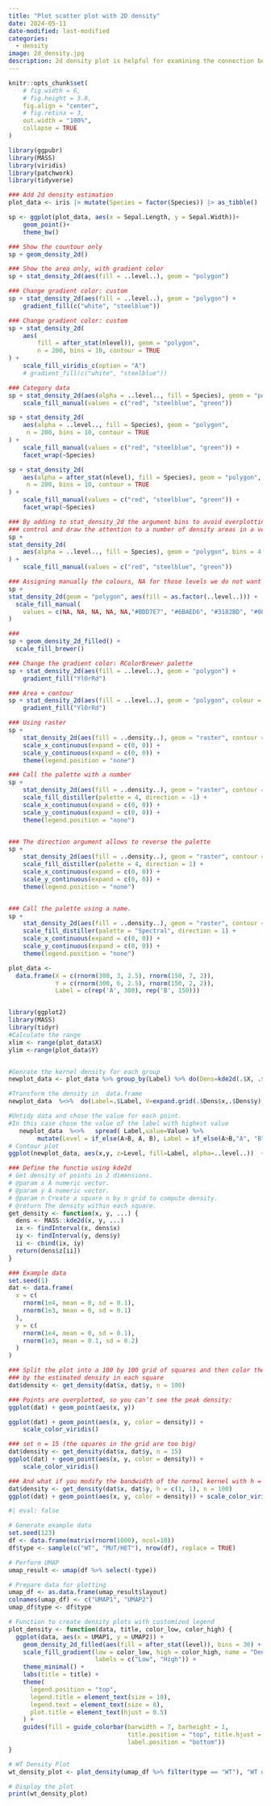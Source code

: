 ```yaml
---
title: "Plot scatter plot with 2D density"
date: 2024-05-11
date-modified: last-modified
categories:
  - density
image: 2d_density.jpg
description: 2d density plot is helpful for examining the connection between 2 numerical variables. It divides the plot area into several little fragments to prevent overlapping (as in the scatterplot next to it) and shows the number of points in each fragment.
---
```

```r
knitr::opts_chunk$set(
    # fig.width = 6, 
    # fig.height = 3.8,
    fig.align = "center", 
    # fig.retina = 3,
    out.width = "100%", 
    collapse = TRUE
)
```

```r
library(ggpubr)
library(MASS)
library(viridis)
library(patchwork)
library(tidyverse)
```

```r
### Add 2d density estimation
plot_data <- iris |> mutate(Species = factor(Species)) |> as_tibble()

sp <- ggplot(plot_data, aes(x = Sepal.Length, y = Sepal.Width))+
    geom_point()+
    theme_bw()

### Show the countour only
sp + geom_density_2d()

### Show the area only, with gradient color
sp + stat_density_2d(aes(fill = ..level..), geom = "polygon")

### Change gradient color: custom
sp + stat_density_2d(aes(fill = ..level..), geom = "polygon") +
    gradient_fill(c("white", "steelblue"))

### Change gradient color: custom
sp + stat_density_2d(
    aes(
        fill = after_stat(nlevel)), geom = "polygon", 
        n = 200, bins = 10, contour = TRUE
) +
    scale_fill_viridis_c(option = "A")
    # gradient_fill(c("white", "steelblue"))

### Category data
sp + stat_density_2d(aes(alpha = ..level.., fill = Species), geom = "polygon") +
    scale_fill_manual(values = c("red", "steelblue", "green"))

sp + stat_density_2d(
    aes(alpha = ..level.., fill = Species), geom = "polygon",
     n = 200, bins = 10, contour = TRUE
) +
    scale_fill_manual(values = c("red", "steelblue", "green")) +
    facet_wrap(~Species)

sp + stat_density_2d(
    aes(alpha = after_stat(nlevel), fill = Species), geom = "polygon",
     n = 200, bins = 10, contour = TRUE
) +
    scale_fill_manual(values = c("red", "steelblue", "green")) +
    facet_wrap(~Species)

### By adding to stat_density_2d the argument bins to avoid overplotting, 
### control and draw the attention to a number of density areas in a very economical fashion.
sp + 
stat_density_2d(
    aes(alpha = ..level.., fill = Species), geom = "polygon", bins = 4
) +
    scale_fill_manual(values = c("red", "steelblue", "green"))

### Assigning manually the colours, NA for those levels we do not want to plot. Main disadvantage, we should know the number of levels and colours needed in advance (or compute them)
sp +
stat_density_2d(geom = "polygon", aes(fill = as.factor(..level..))) +
  scale_fill_manual(
    values = c(NA, NA, NA, NA, NA,"#BDD7E7", "#6BAED6", "#3182BD", "#08519C")
)

###
sp + geom_density_2d_filled() +
  scale_fill_brewer()

### Change the gradient color: RColorBrewer palette
sp + stat_density_2d(aes(fill = ..level..), geom = "polygon") +
    gradient_fill("YlOrRd")

### Area + contour
sp + stat_density_2d(aes(fill = ..level..), geom = "polygon", colour = "white") +
    gradient_fill("YlOrRd")

### Using raster
sp +
    stat_density_2d(aes(fill = ..density..), geom = "raster", contour = FALSE) +
    scale_x_continuous(expand = c(0, 0)) +
    scale_y_continuous(expand = c(0, 0)) +
    theme(legend.position = "none")

### Call the palette with a number
sp +
    stat_density_2d(aes(fill = ..density..), geom = "raster", contour = FALSE) +
    scale_fill_distiller(palette = 4, direction = -1) +
    scale_x_continuous(expand = c(0, 0)) +
    scale_y_continuous(expand = c(0, 0)) +
    theme(legend.position = "none")


### The direction argument allows to reverse the palette
sp +
    stat_density_2d(aes(fill = ..density..), geom = "raster", contour = FALSE) +
    scale_fill_distiller(palette = 4, direction = 1) +
    scale_x_continuous(expand = c(0, 0)) +
    scale_y_continuous(expand = c(0, 0)) +
    theme(legend.position = "none")


### Call the palette using a name.
sp +
    stat_density_2d(aes(fill = ..density..), geom = "raster", contour = FALSE) +
    scale_fill_distiller(palette = "Spectral", direction = 1) +
    scale_x_continuous(expand = c(0, 0)) +
    scale_y_continuous(expand = c(0, 0)) +
    theme(legend.position = "none")
```

```r
plot_data <-
  data.frame(X = c(rnorm(300, 3, 2.5), rnorm(150, 7, 2)),
             Y = c(rnorm(300, 6, 2.5), rnorm(150, 2, 2)),
             Label = c(rep('A', 300), rep('B', 150)))


library(ggplot2)
library(MASS)
library(tidyr)
#Calculate the range
xlim <- range(plot_data$X)
ylim <-range(plot_data$Y)


#Genrate the kernel density for each group
newplot_data <- plot_data %>% group_by(Label) %>% do(Dens=kde2d(.$X, .$Y, n=100, lims=c(xlim,ylim)))

#Transform the density in  data.frame
newplot_data  %<>%  do(Label=.$Label, V=expand.grid(.$Dens$x,.$Dens$y), Value=c(.$Dens$z)) %>% do(data.frame(Label=.$Label,x=.$V$Var1, y=.$V$Var2, Value=.$Value))

#Untidy data and chose the value for each point.
#In this case chose the value of the label with highest value  
   newplot_data  %<>%   spread( Label,value=Value) %>%
        mutate(Level = if_else(A>B, A, B), Label = if_else(A>B,"A", "B"))
# Contour plot
ggplot(newplot_data, aes(x,y, z=Level, fill=Label, alpha=..level..))  + stat_contour(geom="polygon")

```


```r
### Define the functio using kde2d
# Get density of points in 2 dimensions.
# @param x A numeric vector.
# @param y A numeric vector.
# @param n Create a square n by n grid to compute density.
# @return The density within each square.
get_density <- function(x, y, ...) {
  dens <- MASS::kde2d(x, y, ...)
  ix <- findInterval(x, dens$x)
  iy <- findInterval(y, dens$y)
  ii <- cbind(ix, iy)
  return(dens$z[ii])
}

### Example data
set.seed(1)
dat <- data.frame(
  x = c(
    rnorm(1e4, mean = 0, sd = 0.1),
    rnorm(1e3, mean = 0, sd = 0.1)
  ),
  y = c(
    rnorm(1e4, mean = 0, sd = 0.1),
    rnorm(1e3, mean = 0.1, sd = 0.2)
  )
)

### Split the plot into a 100 by 100 grid of squares and then color the points 
### by the estimated density in each square
dat$density <- get_density(dat$x, dat$y, n = 100)

### Points are overplotted, so you can’t see the peak density:
ggplot(dat) + geom_point(aes(x, y))

ggplot(dat) + geom_point(aes(x, y, color = density)) + 
    scale_color_viridis()

### set n = 15 (the squares in the grid are too big)
dat$density <- get_density(dat$x, dat$y, n = 15)
ggplot(dat) + geom_point(aes(x, y, color = density)) + 
    scale_color_viridis()

### And what if you modify the bandwidth of the normal kernel with h = c(1, 1)?
dat$density <- get_density(dat$x, dat$y, h = c(1, 1), n = 100)
ggplot(dat) + geom_point(aes(x, y, color = density)) + scale_color_viridis()
```

```r
#| eval: false

# Generate example data
set.seed(123)
df <- data.frame(matrix(rnorm(1000), ncol=10))
df$type <- sample(c("WT", "MUT/HET"), nrow(df), replace = TRUE)

# Perform UMAP
umap_result <- umap(df %>% select(-type))

# Prepare data for plotting
umap_df <- as.data.frame(umap_result$layout)
colnames(umap_df) <- c("UMAP1", "UMAP2")
umap_df$type <- df$type

# Function to create density plots with customized legend
plot_density <- function(data, title, color_low, color_high) {
  ggplot(data, aes(x = UMAP1, y = UMAP2)) +
    geom_density_2d_filled(aes(fill = after_stat(level)), bins = 30) +  # Ensure enough bins for continuous fill
    scale_fill_gradient(low = color_low, high = color_high, name = "Density", 
                        labels = c("Low", "High")) +
    theme_minimal() +
    labs(title = title) +
    theme(
      legend.position = "top",
      legend.title = element_text(size = 10),
      legend.text = element_text(size = 8),
      plot.title = element_text(hjust = 0.5)
    ) +
    guides(fill = guide_colorbar(barwidth = 7, barheight = 1,
                                 title.position = "top", title.hjust = 0.5,
                                 label.position = "bottom"))
}

# WT Density Plot
wt_density_plot <- plot_density(umap_df %>% filter(type == "WT"), "WT density", "white", "blue")

# Display the plot
print(wt_density_plot)

```
